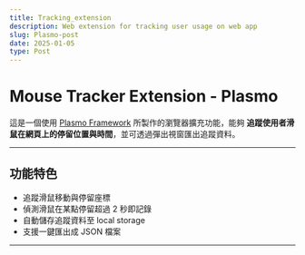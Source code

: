 ```yaml
---
title: Tracking_extension
description: Web extension for tracking user usage on web app
slug: Plasmo-post
date: 2025-01-05
type: Post
---
```


# Mouse Tracker Extension - Plasmo

這是一個使用 [Plasmo Framework](https://docs.plasmo.com/) 所製作的瀏覽器擴充功能，能夠 **追蹤使用者滑鼠在網頁上的停留位置與時間**，並可透過彈出視窗匯出追蹤資料。

---

## 功能特色

- 追蹤滑鼠移動與停留座標
- 偵測滑鼠在某點停留超過 2 秒即記錄
- 自動儲存追蹤資料至 local storage
- 支援一鍵匯出成 JSON 檔案

---